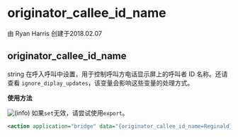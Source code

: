 # originator_callee_id_name

由 Ryan Harris 创建于2018.02.07

## originator_callee_id_name

string 在呼入呼叫中设置，用于控制呼叫方电话显示屏上的呼叫者 ID 名称。还请查看 `ignore_diplay_updates`，该变量会影响这些变量的处理方式。

**使用方法**

![(info)](/images/icons/emoticons/information.svg) 如果`set`无效，请尝试使用`export`。

```xml
<action application="bridge" data="{originator_callee_id_name=Reginald}sofia/gateway/provider/<Reginald的手机号码>" />
```